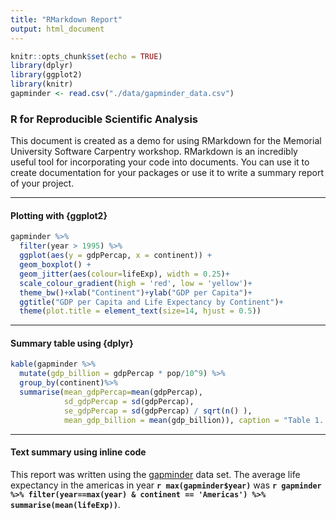 ---
title: "RMarkdown Report"
output: html_document
---

```{r setup, include=FALSE}
knitr::opts_chunk$set(echo = TRUE)
library(dplyr)
library(ggplot2)
library(knitr)
gapminder <- read.csv("./data/gapminder_data.csv")
```

### R for Reproducible Scientific Analysis
This document is created as a demo for using RMarkdown for the Memorial University Software Carpentry workshop. RMarkdown is an incredibly useful tool for incorporating your code into documents. You can use it to create documentation for your packages or use it to write a summary report of your project.

***

#### Plotting with {ggplot2}

```{r echo=FALSE}
gapminder %>%
  filter(year > 1995) %>%
  ggplot(aes(y = gdpPercap, x = continent)) +
  geom_boxplot() +
  geom_jitter(aes(colour=lifeExp), width = 0.25)+
  scale_colour_gradient(high = 'red', low = 'yellow')+
  theme_bw()+xlab("Continent")+ylab("GDP per Capita")+
  ggtitle("GDP per Capita and Life Expectancy by Continent")+
  theme(plot.title = element_text(size=14, hjust = 0.5))
```

***

#### Summary table using {dplyr}
```{r echo=FALSE}
kable(gapminder %>%
  mutate(gdp_billion = gdpPercap * pop/10^9) %>%
  group_by(continent)%>%
  summarise(mean_gdpPercap=mean(gdpPercap),
            sd_gdpPercap = sd(gdpPercap),
            se_gdpPercap = sd(gdpPercap) / sqrt(n() ),
            mean_gdp_billion = mean(gdp_billion)), caption = "Table 1. summary table using dplyr")
```

***

#### Text summary using inline code
This report was written using the <a href="https://www.gapminder.org">gapminder</a> data set. The average life expectancy in the americas in year **`r max(gapminder$year)`** was **`r gapminder %>% filter(year==max(year) & continent == 'Americas') %>% summarise(mean(lifeExp))`**.